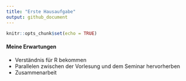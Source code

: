 ```yaml
---
title: "Erste Hausaufgabe"
output: github_document
---
```


```r
knitr::opts_chunk$set(echo = TRUE)
```

#### Meine Erwartungen
* Verständnis für R bekommen
* Parallelen zwischen der Vorlesung und dem Seminar hervorherben
* Zusammenarbeit 